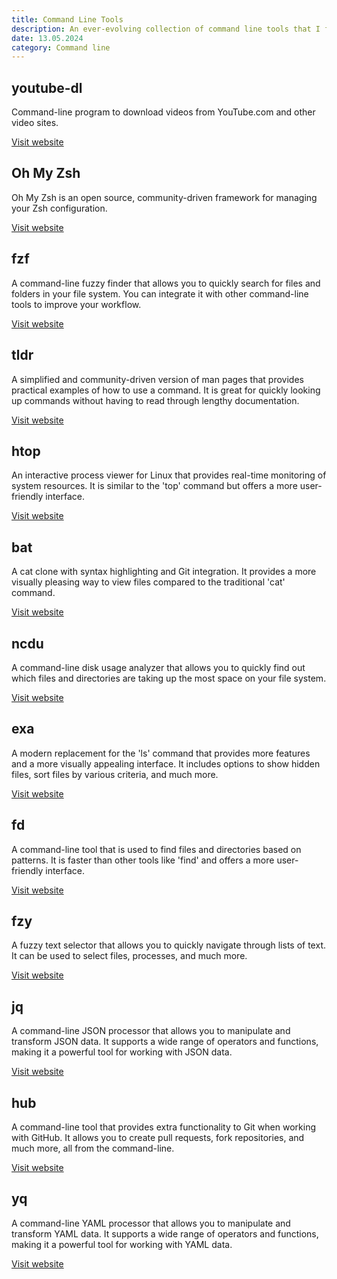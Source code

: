```yaml
---
title: Command Line Tools
description: An ever-evolving collection of command line tools that I find useful or just fun to play with.
date: 13.05.2024
category: Command line
---
```


## youtube-dl

Command-line program to download videos from YouTube.com and other video sites.

<a href="https://ytdl-org.github.io/youtube-dl" target="_blank">Visit website</a>

## Oh My Zsh

Oh My Zsh is an open source, community-driven framework for managing your Zsh configuration.

<a href="https://ohmyz.sh/" target="_blank">Visit website</a>

## fzf

A command-line fuzzy finder that allows you to quickly search for files and folders in your file system. You can integrate it with other command-line tools to improve your workflow.

<a href="https://github.com/junegunn/fzf" target="_blank">Visit website</a>

## tldr

A simplified and community-driven version of man pages that provides practical examples of how to use a command. It is great for quickly looking up commands without having to read through lengthy documentation.

<a href="https://tldr.sh/" target="_blank">Visit website</a>

## htop

An interactive process viewer for Linux that provides real-time monitoring of system resources. It is similar to the 'top' command but offers a more user-friendly interface.

<a href="https://htop.dev/" target="_blank">Visit website</a>

## bat

A cat clone with syntax highlighting and Git integration. It provides a more visually pleasing way to view files compared to the traditional 'cat' command.

<a href="https://github.com/sharkdp/bat" target="_blank">Visit website</a>

## ncdu

A command-line disk usage analyzer that allows you to quickly find out which files and directories are taking up the most space on your file system.

<a href="https://dev.yorhel.nl/ncdu" target="_blank">Visit website</a>

## exa

A modern replacement for the 'ls' command that provides more features and a more visually appealing interface. It includes options to show hidden files, sort files by various criteria, and much more.

<a href="https://the.exa.website/" target="_blank">Visit website</a>

## fd

A command-line tool that is used to find files and directories based on patterns. It is faster than other tools like 'find' and offers a more user-friendly interface.

<a href="https://github.com/sharkdp/fd" target="_blank">Visit website</a>

## fzy

A fuzzy text selector that allows you to quickly navigate through lists of text. It can be used to select files, processes, and much more.

<a href="https://github.com/jhawthorn/fzy" target="_blank">Visit website</a>

## jq

A command-line JSON processor that allows you to manipulate and transform JSON data. It supports a wide range of operators and functions, making it a powerful tool for working with JSON data.

<a href="https://stedolan.github.io/jq/" target="_blank">Visit website</a>

## hub

A command-line tool that provides extra functionality to Git when working with GitHub. It allows you to create pull requests, fork repositories, and much more, all from the command-line.

<a href="https://hub.github.com/" target="_blank">Visit website</a>

## yq

A command-line YAML processor that allows you to manipulate and transform YAML data. It supports a wide range of operators and functions, making it a powerful tool for working with YAML data.

<a href="https://github.com/mikefarah/yq" target="_blank">Visit website</a>
